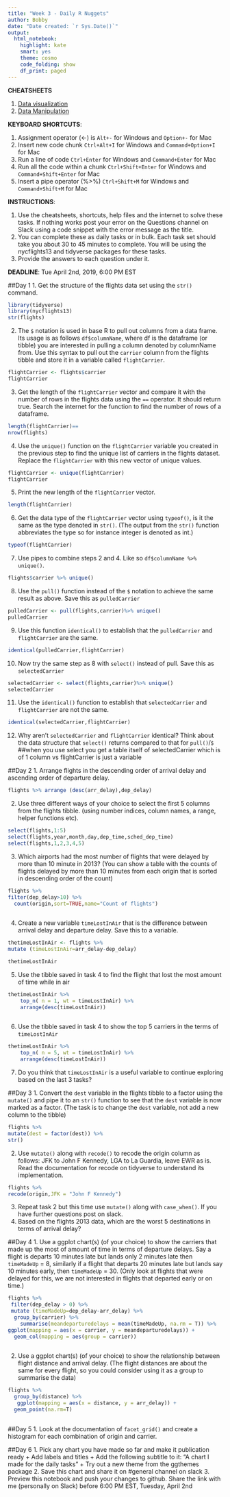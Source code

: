 ```yaml
---
title: "Week 3 - Daily R Nuggets"
author: Bobby
date: "Date created: `r Sys.Date()`"
output:
  html_notebook:
    highlight: kate
    smart: yes
    theme: cosmo
    code_folding: show
    df_print: paged
---
```

**CHEATSHEETS**

1. [Data visualization](https://github.com/rstudio/cheatsheets/blob/master/data-visualization-2.1.pdf)
2. [Data Manipulation](https://github.com/rstudio/cheatsheets/blob/master/data-transformation.pdf)

**KEYBOARD SHORTCUTS**:

1. Assignment operator (<-) is `Alt+-` for Windows and `Option+-` for Mac
2. Insert new code chunk `Ctrl+Alt+I` for Windows and `Command+Option+I` for Mac
3. Run a line of code `Ctrl+Enter` for Windows and `Command+Enter` for Mac
4. Run all the code within a chunk `Ctrl+Shift+Enter` for Windows and `Command+Shift+Enter` for Mac
5. Insert a pipe operator (%>%) `Ctrl+Shift+M` for Windows and `Command+Shift+M` for Mac

**INSTRUCTIONS**: 

1. Use the cheatsheets, shortcuts, help files and the internet to solve these tasks. If nothing works post your error on the Questions channel on Slack using a code snippet with the error message as the title.
2. You can complete these as daily tasks or in bulk. Each task set should take you about 30 to 45 minutes to complete. You will be using the nycflights13 and tidyverse packages for these tasks.
3. Provide the answers to each question under it. 

**DEADLINE**: Tue April 2nd, 2019, 6:00 PM EST

##Day 1
1. Get the structure of the flights data set using the `str()` command.
```r
library(tidyverse)
library(nycflights13)
str(flights)
```

2. The `$` notation is used in base R to pull out columns from a data frame. Its usage is as follows `df$columnName`, where df is the dataframe (or tibble) you are interested in pulling a column denoted by columnName from. Use this syntax to pull out the `carrier` column from the flights tibble and store it in a variable called `flightCarrier`.

```r

flightCarrier <- flights$carrier
flightCarrier
```


3. Get the length of the `flightCarrier` vector and compare it with the number of rows in the flights data using the `==` operator. It should return true. Search the internet for the function to find the number of rows of a dataframe.

```r
length(flightCarrier)==
nrow(flights)

```


4. Use the `unique()` function on the `flightCarrier` variable you created in the previous step to find the unique list of carriers in the flights dataset. Replace the `flightCarrier` with this new vector of unique values.
```r
flightCarrier <- unique(flightCarrier)
flightCarrier
```



5. Print the new length of the `flightCarrier` vector.
```r
length(flightCarrier)
```

6. Get the data type of the `flightCarrier` vector using `typeof()`, is it the same as the type denoted in `str()`. (The output from the `str()` function abbreviates the type so for instance integer is denoted as int.)
```r
typeof(flightCarrier)
```


7. Use pipes to combine steps 2 and 4. Like so `df$columnName %>% unique()`.

```r
flights$carrier %>% unique()
```

8. Use the `pull()` function instead of the `$` notation to achieve the same result as above. Save this as `pulledCarrier`
```r
pulledCarrier <- pull(flights,carrier)%>% unique()
pulledCarrier

```

9. Use this function `identical()` to establish that the `pulledCarrier` and `flightCarrier` are the same.
```r
identical(pulledCarrier,flightCarrier)
```

10. Now try the same step as 8 with `select()` instead of pull. Save this as `selectedCarrier`

```r
selectedCarrier <- select(flights,carrier)%>% unique()
selectedCarrier

```

11. Use the `identical()` function to establish that `selectedCarrier` and `flightCarrier` are not the same. 

```r
identical(selectedCarrier,flightCarrier)
```
12. Why aren't `selectedCarrier` and `flightCarrier` identical? Think about the data
structure that `select()` returns compared to that for `pull()`/`$`
##when you use select you get a table itself of selectedCarrier which is of 1 column vs  flightCarrier is just a variable

##Day 2
1. Arrange flights in the descending order of arrival delay and ascending order of departure delay.
```r
flights %>% arrange (desc(arr_delay),dep_delay)
```


2. Use three different ways of your choice to select the first 5 columns from the flights tibble. (using number indices, column names, a range, helper functions etc).
```r
select(flights,1:5)
select(flights,year,month,day,dep_time,sched_dep_time)
select(flights,1,2,3,4,5)
```


3. Which airports had the most number of flights that were delayed by more than 10 minute in 2013? (You can show a table with the counts of flights delayed by more than 10 minutes from each origin that is sorted in descending order of the count)

```r
flights %>% 
filter(dep_delay>10) %>% 
  count(origin,sort=TRUE,name="Count of flights")
  
```

4. Create a new variable `timeLostInAir` that is the difference between arrival delay and departure delay. Save this to a variable.
```r
thetimeLostInAir <- flights %>%
mutate (timeLostInAir=arr_delay-dep_delay)

thetimeLostInAir

```



5. Use the tibble saved in task 4 to find the flight that lost the most amount of time while in air
```r
thetimeLostInAir %>% 
    top_n( n = 1, wt = timeLostInAir) %>% 
    arrange(desc(timeLostInAir)) 
   
```


6. Use the tibble saved in task 4 to show the top 5 carriers in the terms of `timeLostInAir`
```r
thetimeLostInAir %>% 
    top_n( n = 5, wt = timeLostInAir) %>% 
    arrange(desc(timeLostInAir)) 
```

7. Do you think that `timeLostInAir` is a useful variable to continue exploring based on the last 3 tasks?

##Day 3
1. Convert the `dest` variable in the flights tibble to a factor using the `mutate()` and pipe it to an `str()` function to see that the `dest` variable is now marked as a factor. (The task is to change the `dest` variable, not add a new column to the tibble)
```r
flights %>% 
mutate(dest = factor(dest)) %>% 
str()
```

2. Use `mutate()` along with `recode()` to recode the origin column as follows: JFK to John F Kennedy, LGA to La Guardia, leave EWR as is. Read the documentation for recode on tidyverse to understand its implementation. 
```r
flights %>% 
recode(origin,JFK = "John F Kennedy")
```


3. Repeat task 2 but this time use `mutate()` along with `case_when()`. If you have further questions post on slack.
4. Based on the flights 2013 data, which are the worst 5 destinations in terms of arrival delay?

##Day 4
1. Use a ggplot chart(s) (of your choice) to show the carriers that made up the most of amount of time in terms of departure delays. Say a flight is departs 10 minutes late but lands only 2 minutes late then `timeMadeUp`  = 8, similarly if a flight that departs 20 minutes late but lands say 10 minutes early, then `timeMadeUp` = 30. (Only look at flights that were delayed for this, we are not interested in flights that departed early or on time.)

```r
flights %>% 
 filter(dep_delay > 0) %>%
 mutate (timeMadeUp=dep_delay-arr_delay) %>% 
  group_by(carrier) %>% 
    summarise(meandeparturedelays = mean(timeMadeUp, na.rm = T)) %>% 
ggplot(mapping = aes(x = carrier, y = meandeparturedelays)) +
  geom_col(mapping = aes(group = carrier)) 
 

```

2. Use a ggplot chart(s) (of your choice) to show the relationship between flight distance and arrival delay. (The flight distances are about the same for every flight, so you could consider using it as a group to summarise the data)

```r
flights %>% 
  group_by(distance) %>% 
   ggplot(mapping = aes(x = distance, y = arr_delay)) +
  geom_point(na.rm=T)
 

```


##Day 5
1. Look at the documentation of `facet_grid()` and create a histogram for each combination of origin and carrier.

##Day 6
1. Pick any chart you have made so far and make it publication ready
    + Add labels and titles
    + Add the following subtitle to it: "A chart I made for the daily tasks"
    + Try out a new theme from the ggthemes package
2. Save this chart and share it on #general channel on slack
3. Preview this notebook and push your changes to github. Share the link with me (personally on Slack) before 6:00 PM EST, Tuesday, April 2nd


